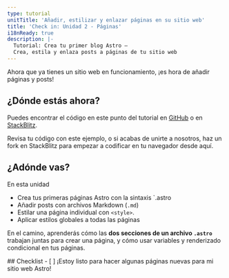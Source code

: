 ```yaml
---
type: tutorial
unitTitle: 'Añadir, estilizar y enlazar páginas en su sitio web'
title: 'Check in: Unidad 2 - Páginas'
i18nReady: true
description: |-
  Tutorial: Crea tu primer blog Astro —
  Crea, estila y enlaza posts a páginas de tu sitio web
---
```



Ahora que ya tienes un sitio web en funcionamiento, ¡es hora de añadir páginas y posts!

## ¿Dónde estás ahora?

Puedes encontrar el código en este punto del tutorial en [GitHub](https://github.com/withastro/blog-tutorial-demo/tree/unit-2/start) o en
[StackBlitz](https://stackblitz.com/github/withastro/blog-tutorial-demo/tree/unit-2/start?file=src/pages/index.astro).

Revisa tu código con este ejemplo, o si acabas de unirte a nosotros, haz un fork en StackBlitz para empezar a codificar en tu navegador desde aquí.

## ¿Adónde vas?

En esta unidad
- Crea tus primeras páginas Astro con la sintaxis `.astro
- Añadir posts con archivos Markdown (`.md`)
- Estilar una página individual con `<style>`.
- Aplicar estilos globales a todas las páginas

En el camino, aprenderás cómo las **dos secciones de un archivo `.astro`** trabajan juntas para crear una página, y cómo usar variables y renderizado condicional en tus páginas.

<Box icon="check-list">
## Checklist

<Checklist>
- [ ] ¡Estoy listo para hacer algunas páginas nuevas para mi sitio web Astro!
</Checklist>
</Box>
